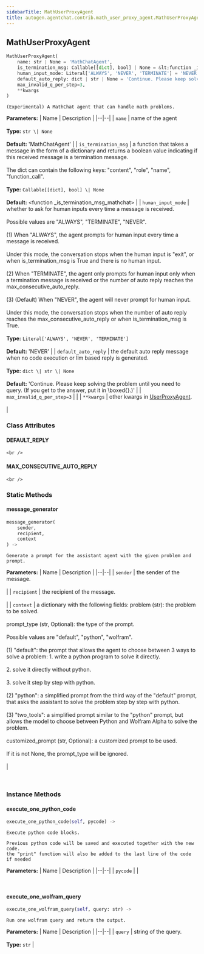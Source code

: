 ```yaml
---
sidebarTitle: MathUserProxyAgent
title: autogen.agentchat.contrib.math_user_proxy_agent.MathUserProxyAgent
---
```

<h2 id="autogen.agentchat.contrib.math_user_proxy_agent.MathUserProxyAgent" class="doc doc-heading">
    <code class="doc-symbol doc-symbol-heading doc-symbol-class"></code>
    <span class="doc doc-object-name doc-class-name">MathUserProxyAgent</span>
    <a href="#autogen.agentchat.contrib.math_user_proxy_agent.MathUserProxyAgent" class="headerlink" title="Permanent link"></a>
</h2>

```python
MathUserProxyAgent(
    name: str | None = 'MathChatAgent',
    is_termination_msg: Callable[[dict], bool] | None = &lt;function _is_termination_msg_mathchat>,
    human_input_mode: Literal['ALWAYS', 'NEVER', 'TERMINATE'] = 'NEVER',
    default_auto_reply: dict | str | None = 'Continue. Please keep solving the problem until you need to query. (If you get to the answer, put it in \\boxed\{}.)',
    max_invalid_q_per_step=3,
    **kwargs
)
```

    (Experimental) A MathChat agent that can handle math problems.

<b>Parameters:</b>
| Name | Description |
|--|--|
| `name` | name of the agent<br/><br/>**Type:** `str \| None`<br/><br/>**Default:** 'MathChatAgent' |
| `is_termination_msg` | a function that takes a message in the form of a dictionary and returns a boolean value indicating if this received message is a termination message.<br/><br/>The dict can contain the following keys: "content", "role", "name", "function_call".<br/><br/>**Type:** `Callable[[dict], bool] \| None`<br/><br/>**Default:** &lt;function _is_termination_msg_mathchat> |
| `human_input_mode` | whether to ask for human inputs every time a message is received.<br/><br/>Possible values are "ALWAYS", "TERMINATE", "NEVER".<br/><br/>(1) When "ALWAYS", the agent prompts for human input every time a message is received.<br/><br/>Under this mode, the conversation stops when the human input is "exit", or when is_termination_msg is True and there is no human input.<br/><br/>(2) When "TERMINATE", the agent only prompts for human input only when a termination message is received or the number of auto reply reaches the max_consecutive_auto_reply.<br/><br/>(3) (Default) When "NEVER", the agent will never prompt for human input.<br/><br/>Under this mode, the conversation stops when the number of auto reply reaches the max_consecutive_auto_reply or when is_termination_msg is True.<br/><br/>**Type:** `Literal['ALWAYS', 'NEVER', 'TERMINATE']`<br/><br/>**Default:** 'NEVER' |
| `default_auto_reply` | the default auto reply message when no code execution or llm based reply is generated.<br/><br/>**Type:** `dict \| str \| None`<br/><br/>**Default:** 'Continue. Please keep solving the problem until you need to query. (If you get to the answer, put it in \\boxed\{}.)' |
| `max_invalid_q_per_step=3` |  |
| `**kwargs` | other kwargs in [UserProxyAgent](../user_proxy_agent#init).<br/><br/> |

### Class Attributes

<code class="doc-symbol doc-symbol-heading doc-symbol-attribute"></code>
#### DEFAULT_REPLY
<a href="#autogen.agentchat.contrib.math_user_proxy_agent.MathUserProxyAgent.DEFAULT_REPLY" class="headerlink" title="Permanent link"></a>

    <br />

<code class="doc-symbol doc-symbol-heading doc-symbol-attribute"></code>
#### MAX_CONSECUTIVE_AUTO_REPLY
<a href="#autogen.agentchat.contrib.math_user_proxy_agent.MathUserProxyAgent.MAX_CONSECUTIVE_AUTO_REPLY" class="headerlink" title="Permanent link"></a>

    <br />

### Static Methods

<code class="doc-symbol doc-symbol-heading doc-symbol-method"></code>
#### message_generator
<a href="#autogen.agentchat.contrib.math_user_proxy_agent.MathUserProxyAgent.message_generator" class="headerlink" title="Permanent link"></a>

```python
message_generator(
    sender,
    recipient,
    context
) -> 
```

    Generate a prompt for the assistant agent with the given problem and prompt.

<b>Parameters:</b>
| Name | Description |
|--|--|
| `sender` | the sender of the message.<br/><br/> |
| `recipient` | the recipient of the message.<br/><br/> |
| `context` | a dictionary with the following fields: problem (str): the problem to be solved.<br/><br/>prompt_type (str, Optional): the type of the prompt.<br/><br/>Possible values are "default", "python", "wolfram".<br/><br/>(1) "default": the prompt that allows the agent to choose between 3 ways to solve a problem: 1. write a python program to solve it directly.<br/><br/>2. solve it directly without python.<br/><br/>3. solve it step by step with python.<br/><br/>(2) "python": a simplified prompt from the third way of the "default" prompt, that asks the assistant to solve the problem step by step with python.<br/><br/>(3) "two_tools": a simplified prompt similar to the "python" prompt, but allows the model to choose between Python and Wolfram Alpha to solve the problem.<br/><br/>customized_prompt (str, Optional): a customized prompt to be used.<br/><br/>If it is not None, the prompt_type will be ignored.<br/><br/> |

<br />

### Instance Methods

<code class="doc-symbol doc-symbol-heading doc-symbol-method"></code>
#### execute_one_python_code
<a href="#autogen.agentchat.contrib.math_user_proxy_agent.MathUserProxyAgent.execute_one_python_code" class="headerlink" title="Permanent link"></a>

```python
execute_one_python_code(self, pycode) -> 
```

    Execute python code blocks.
    
    Previous python code will be saved and executed together with the new code.
    the "print" function will also be added to the last line of the code if needed

<b>Parameters:</b>
| Name | Description |
|--|--|
| `pycode` |  |

<br />

<code class="doc-symbol doc-symbol-heading doc-symbol-method"></code>
#### execute_one_wolfram_query
<a href="#autogen.agentchat.contrib.math_user_proxy_agent.MathUserProxyAgent.execute_one_wolfram_query" class="headerlink" title="Permanent link"></a>

```python
execute_one_wolfram_query(self, query: str) -> 
```

    Run one wolfram query and return the output.

<b>Parameters:</b>
| Name | Description |
|--|--|
| `query` | string of the query.<br/><br/>**Type:** `str` |

<br />